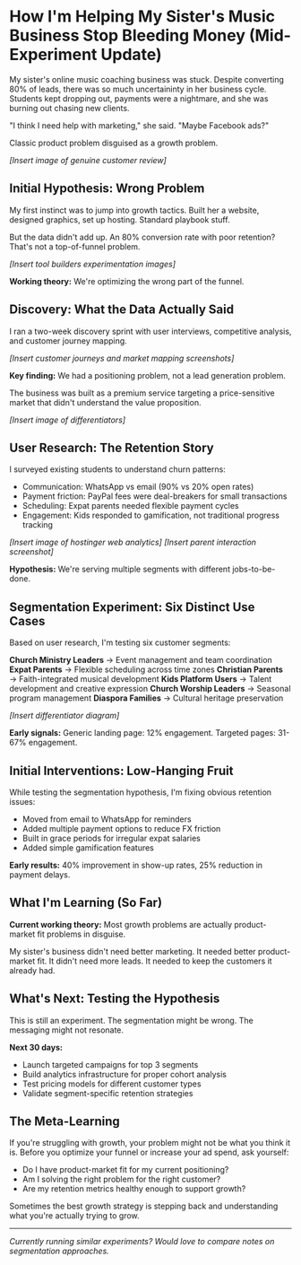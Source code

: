 # How I'm Helping My Sister's Music Business Stop Bleeding Money (Mid-Experiment Update)

My sister's online music coaching business was stuck. Despite converting 80% of leads, there was so much uncertaininty in her business cycle. Students kept dropping out, payments were a nightmare, and she was burning out chasing new clients.

"I think I need help with marketing," she said. "Maybe Facebook ads?"

Classic product problem disguised as a growth problem.

*[Insert image of genuine customer review]*

## Initial Hypothesis: Wrong Problem

My first instinct was to jump into growth tactics. Built her a website, designed graphics, set up hosting. Standard playbook stuff.

But the data didn't add up. An 80% conversion rate with poor retention? That's not a top-of-funnel problem.

*[Insert tool builders experimentation images]*

**Working theory:** We're optimizing the wrong part of the funnel.

## Discovery: What the Data Actually Said

I ran a two-week discovery sprint with user interviews, competitive analysis, and customer journey mapping.

*[Insert customer journeys and market mapping screenshots]*

**Key finding:** We had a positioning problem, not a lead generation problem.

The business was built as a premium service targeting a price-sensitive market that didn't understand the value proposition.

*[Insert image of differentiators]*

## User Research: The Retention Story

I surveyed existing students to understand churn patterns:
- Communication: WhatsApp vs email (90% vs 20% open rates)
- Payment friction: PayPal fees were deal-breakers for small transactions
- Scheduling: Expat parents needed flexible payment cycles
- Engagement: Kids responded to gamification, not traditional progress tracking

*[Insert image of hostinger web analytics]*
*[Insert parent interaction screenshot]*

**Hypothesis:** We're serving multiple segments with different jobs-to-be-done.

## Segmentation Experiment: Six Distinct Use Cases

Based on user research, I'm testing six customer segments:

**Church Ministry Leaders** → Event management and team coordination
**Expat Parents** → Flexible scheduling across time zones
**Christian Parents** → Faith-integrated musical development
**Kids Platform Users** → Talent development and creative expression
**Church Worship Leaders** → Seasonal program management
**Diaspora Families** → Cultural heritage preservation

*[Insert differentiator diagram]*

**Early signals:** Generic landing page: 12% engagement. Targeted pages: 31-67% engagement.

## Initial Interventions: Low-Hanging Fruit

While testing the segmentation hypothesis, I'm fixing obvious retention issues:
- Moved from email to WhatsApp for reminders
- Added multiple payment options to reduce FX friction
- Built in grace periods for irregular expat salaries
- Added simple gamification features

**Early results:** 40% improvement in show-up rates, 25% reduction in payment delays.

## What I'm Learning (So Far)

**Current working theory:** Most growth problems are actually product-market fit problems in disguise.

My sister's business didn't need better marketing. It needed better product-market fit. It didn't need more leads. It needed to keep the customers it already had.

## What's Next: Testing the Hypothesis

This is still an experiment. The segmentation might be wrong. The messaging might not resonate.

**Next 30 days:**
- Launch targeted campaigns for top 3 segments
- Build analytics infrastructure for proper cohort analysis
- Test pricing models for different customer types
- Validate segment-specific retention strategies

## The Meta-Learning

If you're struggling with growth, your problem might not be what you think it is. Before you optimize your funnel or increase your ad spend, ask yourself:

- Do I have product-market fit for my current positioning?
- Am I solving the right problem for the right customer?
- Are my retention metrics healthy enough to support growth?

Sometimes the best growth strategy is stepping back and understanding what you're actually trying to grow.

---

*Currently running similar experiments? Would love to compare notes on segmentation approaches.*